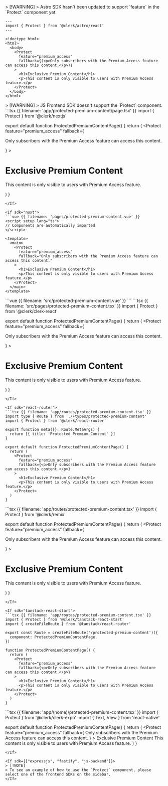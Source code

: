 <If sdk="astro">
  > [!WARNING]
  > Astro SDK hasn't been updated to support `feature` in the `Protect` component yet.

  ```astro {{ filename: 'src/pages/protected-premium-content.astro' }}
  ---
  import { Protect } from '@clerk/astro/react'
  ---

  <!doctype html>
  <html>
    <body>
      <Protect
        feature="premium_access"
        fallback={(<p>Only subscribers with the Premium Access feature can access this content.</p>)}
      >
        <h1>Exclusive Premium Content</h1>
        <p>This content is only visible to users with Premium Access feature.</p>
      </Protect>
    </body>
  </html>
  ```
</If>

<If sdk="js-frontend">
  > [!WARNING]
  > JS Frontend SDK doesn't support the `Protect` component.
</If>

<If sdk="nextjs">
  ```tsx {{ filename: 'app/protected-premium-content/page.tsx' }}
  import { Protect } from '@clerk/nextjs'

  export default function ProtectedPremiumContentPage() {
    return (
      <Protect
        feature="premium_access"
        fallback={<p>Only subscribers with the Premium Access feature can access this content.</p>}
      >
        <h1>Exclusive Premium Content</h1>
        <p>This content is only visible to users with Premium Access feature.</p>
      </Protect>
    )
  }
  ```
</If>

<If sdk="nuxt">
  ```vue {{ filename: 'pages/protected-premium-content.vue' }}
  <script setup lang="ts">
  // Components are automatically imported
  </script>

  <template>
    <main>
      <Protect
        feature="premium_access"
        fallback="Only subscribers with the Premium Access feature can access this content."
      >
        <h1>Exclusive Premium Content</h1>
        <p>This content is only visible to users with Premium Access feature.</p>
      </Protect>
    </main>
  </template>
  ```
</If>

<If sdk="vue">
  ```vue {{ filename: 'src/protected-premium-content.vue' }}
  <script setup lang="ts">
  import { Protect } from '@clerk/vue'
  </script>

  <template>
    <main>
      <Protect
        feature="premium_access"
        fallback="Only subscribers with the Premium Access feature can access this content."
      >
        <h1>Exclusive Premium Content</h1>
        <p>This content is only visible to users with Premium Access feature.</p>
      </Protect>
    </main>
  </template>
  ```
</If>

<If sdk="react">
  ```tsx {{ filename: 'src/pages/protected-premium-content.tsx' }}
  import { Protect } from '@clerk/clerk-react'

  export default function ProtectedPremiumContentPage() {
    return (
      <Protect
        feature="premium_access"
        fallback={<p>Only subscribers with the Premium Access feature can access this content.</p>}
      >
        <h1>Exclusive Premium Content</h1>
        <p>This content is only visible to users with Premium Access feature.</p>
      </Protect>
    )
  }
  ```
</If>

<If sdk="react-router">
  ```tsx {{ filename: 'app/routes/protected-premium-content.tsx' }}
  import type { Route } from './+types/protected-premium-content'
  import { Protect } from '@clerk/react-router'

  export function meta({}: Route.MetaArgs) {
    return [{ title: 'Protected Premium Content' }]
  }

  export default function ProtectedPremiumContentPage() {
    return (
      <Protect
        feature="premium_access"
        fallback={<p>Only subscribers with the Premium Access feature can access this content.</p>}
      >
        <h1>Exclusive Premium Content</h1>
        <p>This content is only visible to users with Premium Access feature.</p>
      </Protect>
    )
  }
  ```
</If>

<If sdk="remix">
  ```tsx {{ filename: 'app/routes/protected-premium-content.tsx' }}
  import { Protect } from '@clerk/remix'

  export default function ProtectedPremiumContentPage() {
    return (
      <Protect
        feature="premium_access"
        fallback={<p>Only subscribers with the Premium Access feature can access this content.</p>}
      >
        <h1>Exclusive Premium Content</h1>
        <p>This content is only visible to users with Premium Access feature.</p>
      </Protect>
    )
  }
  ```
</If>

<If sdk="tanstack-react-start">
  ```tsx {{ filename: 'app/routes/protected-premium-content.tsx' }}
  import { Protect } from '@clerk/tanstack-react-start'
  import { createFileRoute } from '@tanstack/react-router'

  export const Route = createFileRoute('/protected-premium-content')({
    component: ProtectedPremiumContentPage,
  })

  function ProtectedPremiumContentPage() {
    return (
      <Protect
        feature="premium_access"
        fallback={<p>Only subscribers with the Premium Access feature can access this content.</p>}
      >
        <h1>Exclusive Premium Content</h1>
        <p>This content is only visible to users with Premium Access feature.</p>
      </Protect>
    )
  }
  ```
</If>

<If sdk="expo">
  ```tsx {{ filename: 'app/(home)/protected-premium-content.tsx' }}
  import { Protect } from '@clerk/clerk-expo'
  import { Text, View } from 'react-native'

  export default function ProtectedPremiumContentPage() {
    return (
      <Protect
        feature="premium_access"
        fallback={
          <Text>Only subscribers with the Premium Access feature can access this content.</Text>
        }
      >
        <View>
          <Text>Exclusive Premium Content</Text>
          <Text>This content is only visible to users with Premium Access feature.</Text>
        </View>
      </Protect>
    )
  }
  ```
</If>

<If sdk={["expressjs", "fastify", "js-backend"]}>
  > [!NOTE]
  > To see an example of how to use the `Protect` component, please select one of the frontend SDKs on the sidebar.
</If>
